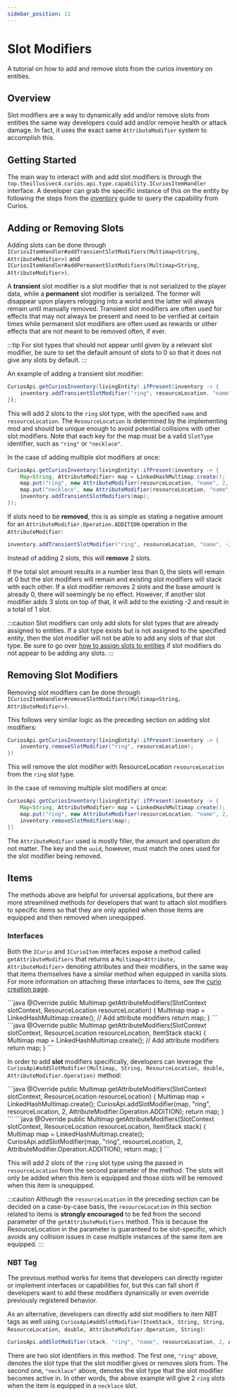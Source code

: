 ```yaml
---
sidebar_position: 11
---
```


# Slot Modifiers

A tutorial on how to add and remove slots from the curios inventory on entities.

## Overview

Slot modifiers are a way to dynamically add and/or remove slots from entities the same way developers could add and/or
remove health or attack damage. In fact, it uses the exact same `AttributeModifier` system to accomplish this.

## Getting Started

The main way to interact with and add slot modifiers is through the `top.theillusivec4.curios.api.type.capability.ICuriosItemHandler`
interface. A developer can grab the specific instance of this on the entity by following the steps from the [inventory](../inventory/basic-inventory.md)
guide to query the capability from Curios.

## Adding or Removing Slots

Adding slots can be done through `ICuriosItemHandler#addTransientSlotModifiers(Multimap<String, AttributeModifier>)` and
`ICuriosItemHandler#addPermanentSlotModifiers(Multimap<String, AttributeModifier>)`.

A **transient** slot modifier is a slot modifier that is not serialized to the player data, while a **permanent** slot
modifier is serialized. The former will disappear upon players relogging into a world and the latter will always remain
until manually removed. Transient slot modifiers are often used for effects that may not always be present and need to
be verified at certain times while permanent slot modifiers are often used as rewards or other effects that are not
meant to be removed often, if ever.

:::tip
For slot types that should not appear until given by a relevant slot modifier, be sure to set the default amount of slots
to 0 so that it does not give any slots by default.
:::

An example of adding a transient slot modifier:

```java
CuriosApi.getCuriosInventory(livingEntity).ifPresent(inventory -> {
    inventory.addTransientSlotModifier("ring", resourceLocation, "name", 2, AttributeModifier.Operation.ADDITION));
});
```
This will add 2 slots to the `ring` slot type, with the specified `name` and `resourceLocation`. The `ResourceLocation`
is determined by the implementing mod and should be unique enough to avoid potential collisions with other slot modifiers.
Note that each key for the map must be a valid `SlotType` identifier, such as `"ring"` or `"necklace"`.

In the case of adding multiple slot modifiers at once:

```java
CuriosApi.getCuriosInventory(livingEntity).ifPresent(inventory -> {
    Map<String, AttributeModifier> map = LinkedHashMultimap.create();
    map.put("ring", new AttributeModifier(resourceLocation, "name", 2, AttributeModifier.Operation.ADDITION));
    map.put("necklace", new AttributeModifier(resourceLocation, "name", 1, AttributeModifier.Operation.ADDITION));
    inventory.addTransientSlotModifiers(map);
});
```

If slots need to be **removed**, this is as simple as stating a negative amount for an `AttributeModifier.Operation.ADDITION`
operation in the `AttributeModifier`:

```java
inventory.addTransientSlotModifier("ring", resourceLocation, "name", -2, AttributeModifier.Operation.ADDITION));
```
Instead of adding 2 slots, this will **remove** 2 slots.

If the total slot amount results in a number less than 0, the slots will remain at 0 but the slot modifiers will remain
and existing slot modifiers will stack with each other. If a slot modifier removes 2 slots and the base amount is
already 0, there will seemingly be no effect. However, if another slot modifier adds 3 slots on top of that, it will add
to the existing -2 and result in a total of 1 slot.

:::caution
Slot modifiers can only add slots for slot types that are already assigned to entities. If a slot type exists but is not
assigned to the specified entity, then the slot modifier will not be able to add any slots of that slot type. Be sure to
go over [how to assign slots to entities](./entity-register) if slot modifiers do not appear to be adding any slots.
:::

## Removing Slot Modifiers

Removing slot modifiers can be done through `ICuriosItemHandler#removeSlotModifiers(Multimap<String, AttributeModifier>)`.

This follows very similar logic as the preceding section on adding slot modifiers:
```java
CuriosApi.getCuriosInventory(livingEntity).ifPresent(inventory -> {
    inventory.removeSlotModifier("ring", resourceLocation);
})
```
This will remove the slot modifier with ResourceLocation `resourceLocation` from the `ring` slot type.

In the case of removing multiple slot modifiers at once:

```java
CuriosApi.getCuriosInventory(livingEntity).ifPresent(inventory -> {
    Map<String, AttributeModifier> map = LinkedHashMultimap.create();
    map.put("ring", new AttributeModifier(resourceLocation, "name", 2, AttributeModifier.Operation.ADDITION));
    inventory.removeSlotModifiers(map);
})
```
The `AttributeModifier` used is mostly filler, the amount and operation do not matter. The key and the `uuid`, however,
must match the ones used for the slot modifier being removed.

## Items

The methods above are helpful for universal applications, but there are more streamlined methods for developers that
want to attach slot modifiers to specific items so that they are only applied when those items are equipped and then
removed when unequipped.

### Interfaces

Both the `ICurio` and `ICurioItem` interfaces expose a method called `getAttributeModifiers` that returns a
`Multimap<Attribute, AttributeModifier>` denoting attributes and their modifiers, in the same way that items themselves
have a similar method when equipped in vanilla slots. For more information on attaching these interfaces to items, see
the [curio creation page](../items/curio-creation).

<Tabs groupId="curiointerface">
<TabItem value="curio" label="ICurio" default>
```java
@Override
public Multimap<Attribute, AttributeModifier> getAttributeModifiers(SlotContext slotContext, ResourceLocation resourceLocation) {
    Multimap<Attribute, AttributeModifier> map = LinkedHashMultimap.create();
    // Add attribute modifiers
    return map;
}
```
</TabItem>
<TabItem value="curioitem" label="ICurioItem" default>
```java
@Override
public Multimap<Attribute, AttributeModifier> getAttributeModifiers(SlotContext slotContext, ResourceLocation resourceLocation, ItemStack stack) {
    Multimap<Attribute, AttributeModifier> map = LinkedHashMultimap.create();
    // Add attribute modifiers
    return map;
}
```
</TabItem>
</Tabs>

In order to add **slot** modifiers specifically, developers can leverage the
`CuriosApi#addSlotModifier(Multimap, String, ResourceLocation, double, AttributeModifier.Operation)` method:

<Tabs groupId="curiointerface">
<TabItem value="curio" label="ICurio" default>
```java
@Override
public Multimap<Attribute, AttributeModifier> getAttributeModifiers(SlotContext slotContext, ResourceLocation resourceLocation) {
    Multimap<Attribute, AttributeModifier> map = LinkedHashMultimap.create();
    CuriosApi.addSlotModifier(map, "ring", resourceLocation, 2, AttributeModifier.Operation.ADDITION);
    return map;
}
```
</TabItem>
<TabItem value="curioitem" label="ICurioItem" default>
```java
@Override
public Multimap<Attribute, AttributeModifier> getAttributeModifiers(SlotContext slotContext, ResourceLocation resourceLocation, ItemStack stack) {
    Multimap<Attribute, AttributeModifier> map = LinkedHashMultimap.create();
    CuriosApi.addSlotModifier(map, "ring", resourceLocation, 2, AttributeModifier.Operation.ADDITION);
    return map;
}
```
</TabItem>
</Tabs>

This will add 2 slots of the `ring` slot type using the passed in `resourceLocation` from the second parameter of the
method. The slots will only be added when this item is equipped and those slots will be removed when this item is
unequipped.

:::caution
Although the `resourceLocation` in the preceding section can be decided on a case-by-case basis, the `resourceLocation`
in this section related to items is **strongly encouraged** to be fed from the second parameter of the `getAttributeModifiers`
method. This is because the ResourceLocation in the parameter is guaranteed to be slot-specific, which avoids any
collision issues in case multiple instances of the same item are equipped.
:::

### NBT Tag

The previous method works for items that developers can directly register or implement interfaces or capabilities for,
but this can fall short if developers want to add these modifiers dynamically or even override previously registered
behavior.

As an alternative, developers can directly add slot modifiers to item NBT tags as well using `CuriosApi#addSlotModifier(ItemStack, String, String, ResourceLocation, double, AttributeModifier.Operation, String)`:

```java
CuriosApi.addSlotModifier(stack, "ring", "name", resourceLocation, 2, AttributeModifier.Operation.ADDITION, "necklace");
```
There are two slot identifiers in this method. The first one, `"ring"` above, denotes the slot type that the slot modifier
gives or removes slots from. The second one, `"necklace"` above, denotes the slot type that the slot modifier becomes
active in. In other words, the above example will give 2 `ring` slots when the item is equipped in a `necklace` slot.
